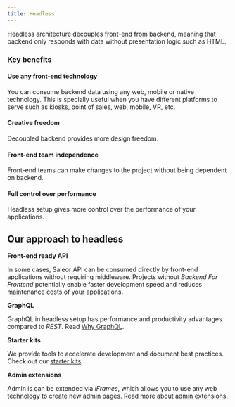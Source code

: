 ```yaml
---
title: Headless
---
```


Headless architecture decouples front-end from backend,
meaning that backend only responds with data without presentation logic such as HTML.

### Key benefits

#### Use any front-end technology

You can consume backend data using any web, mobile or native technology.
This is specially useful when you have different platforms to serve such as kiosks,
point of sales, web, mobile, VR, etc.

#### Creative freedom

Decoupled backend provides more design freedom.

#### Front-end team independence

Front-end teams can make changes to the project without being dependent on backend.

#### Full control over performance

Headless setup gives more control over the performance of your applications.

## Our approach to headless

**Front-end ready API**

In some cases, Saleor API can be consumed directly by front-end applications without requiring middleware. Projects without _Backend For Frontend_ potentially enable faster development speed and reduces maintenance costs of your applications.

**GraphQL**

GraphQL in headless setup has performance and productivity advantages compared to _REST_.
Read [Why GraphQL](overview/why-saleor/graphql.mdx).

**Starter kits**

We provide tools to accelerate development and document best practices. Check out our [starter kits](overview/resources.mdx).

**Admin extensions**

Admin is can be extended via _iFrames_, which allows you to use any web technology to create new admin pages.
Read more about [admin extensions](developer/extending/apps/overview.mdx).
